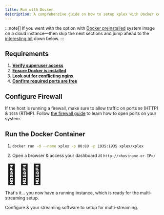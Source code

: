 ```yaml
---
title: Run with Docker
description: A comprehensive guide on how to setup xplex with Docker containers.
---
```


:::note[]
If you went with the <Badge text="1-click setup" variant="caution" /> option with [Docker preinstalled](/refs/choose/clouds) system image on a cloud instance&mdash;then skip the next sections and jump ahead to the [interesting bit](/setup/docker#run-the-docker-container) down below.
:::

## Requirements

<Steps>

1. [**Verify superuser access**](/refs/check/superuser)
2. [**Ensure Docker is installed**](/refs/check/docker)
3. [**Look out for conflicting nginx**](/refs/check/nginx)
4. [**Confirm required ports are free**](/refs/check/ports)

</Steps>


## Configure Firewall

If the host is running a firewall, make sure to allow traffic on ports `80` (HTTP) & `1935` (RTMP). Follow [the firewall guide](/refs/manage/firewall) to learn how to open ports on your system.


## Run the Docker Container

<Steps>

1. ```bash title="Run the xplex container"
   docker run -d --name xplex -p 80:80 -p 1935:1935 xplex/xplex
   ```

2. Open a browser & access your <Xplex isHQ /> dashboard at `http://<hostname-or-IP>/`

</Steps>

<span style="font-size: 4rem;">🎉🎉🎉</span>

That's it... you now have a running <Xplex /> instance, which is ready for the multi-streaming setup.

<Card title="<a href='/postinstall'>Jump to the post-installation configurations</a>" icon="random">
  Configure <Xplex isHQ /> & your streaming software to setup <Xplex /> for multi-streaming.
</Card>
